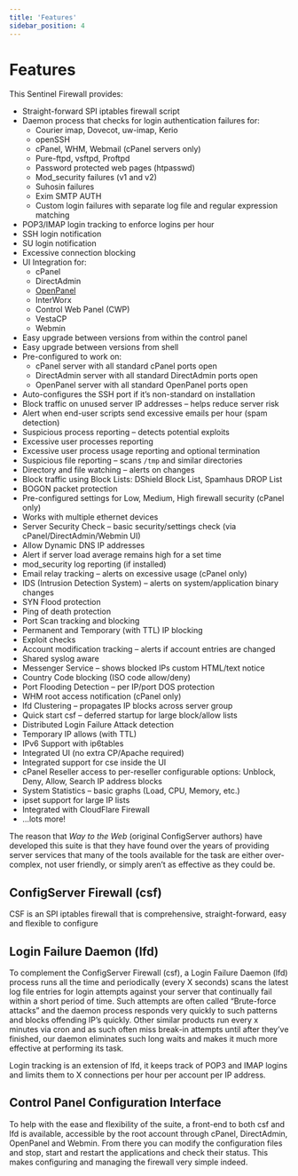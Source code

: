```yaml
---
title: 'Features'
sidebar_position: 4
---
```


# Features

This Sentinel Firewall provides:
- Straight-forward SPI iptables firewall script  
- Daemon process that checks for login authentication failures for:
  - Courier imap, Dovecot, uw-imap, Kerio  
  - openSSH  
  - cPanel, WHM, Webmail (cPanel servers only)  
  - Pure-ftpd, vsftpd, Proftpd  
  - Password protected web pages (htpasswd)  
  - Mod_security failures (v1 and v2)  
  - Suhosin failures  
  - Exim SMTP AUTH  
  - Custom login failures with separate log file and regular expression matching  
- POP3/IMAP login tracking to enforce logins per hour
- SSH login notification
- SU login notification
- Excessive connection blocking
- UI Integration for:
  - cPanel
  - DirectAdmin
  - [OpenPanel](https://openpanel.com/?utm_source=sentinelfirewall.org)
  - InterWorx
  - Control Web Panel (CWP)
  - VestaCP
  - Webmin
- Easy upgrade between versions from within the control panel
- Easy upgrade between versions from shell
- Pre-configured to work on:
  - cPanel server with all standard cPanel ports open
  - DirectAdmin server with all standard DirectAdmin ports open
  - OpenPanel server with all standard OpenPanel ports open
- Auto-configures the SSH port if it’s non-standard on installation
- Block traffic on unused server IP addresses – helps reduce server risk
- Alert when end-user scripts send excessive emails per hour (spam detection)
- Suspicious process reporting – detects potential exploits
- Excessive user processes reporting
- Excessive user process usage reporting and optional termination  
- Suspicious file reporting – scans `/tmp` and similar directories  
- Directory and file watching – alerts on changes  
- Block traffic using Block Lists: DShield Block List, Spamhaus DROP List  
- BOGON packet protection  
- Pre-configured settings for Low, Medium, High firewall security (cPanel only)  
- Works with multiple ethernet devices  
- Server Security Check – basic security/settings check (via cPanel/DirectAdmin/Webmin UI)  
- Allow Dynamic DNS IP addresses  
- Alert if server load average remains high for a set time  
- mod_security log reporting (if installed)  
- Email relay tracking – alerts on excessive usage (cPanel only)  
- IDS (Intrusion Detection System) – alerts on system/application binary changes  
- SYN Flood protection  
- Ping of death protection  
- Port Scan tracking and blocking  
- Permanent and Temporary (with TTL) IP blocking  
- Exploit checks  
- Account modification tracking – alerts if account entries are changed  
- Shared syslog aware  
- Messenger Service – shows blocked IPs custom HTML/text notice  
- Country Code blocking (ISO code allow/deny)  
- Port Flooding Detection – per IP/port DOS protection  
- WHM root access notification (cPanel only)  
- lfd Clustering – propagates IP blocks across server group  
- Quick start csf – deferred startup for large block/allow lists  
- Distributed Login Failure Attack detection  
- Temporary IP allows (with TTL)  
- IPv6 Support with ip6tables  
- Integrated UI (no extra CP/Apache required)  
- Integrated support for cse inside the UI  
- cPanel Reseller access to per-reseller configurable options: Unblock, Deny, Allow, Search IP address blocks  
- System Statistics – basic graphs (Load, CPU, Memory, etc.)  
- ipset support for large IP lists  
- Integrated with CloudFlare Firewall  
- …lots more!  

The reason that *Way to the Web* (original ConfigServer authors) have developed this suite is that they have found over the years of providing server services that many of the tools available for the task are either over-complex, not user friendly, or simply aren’t as effective as they could be.

## ConfigServer Firewall (csf)
CSF is an SPI iptables firewall that is comprehensive, straight-forward, easy and flexible to configure

## Login Failure Daemon (lfd)
To complement the ConfigServer Firewall (csf), a Login Failure Daemon (lfd) process runs all the time and periodically (every X seconds) scans the latest log file entries for login attempts against your server that continually fail within a short period of time. Such attempts are often called “Brute-force attacks” and the daemon process responds very quickly to such patterns and blocks offending IP’s quickly. Other similar products run every x minutes via cron and as such often miss break-in attempts until after they’ve finished, our daemon eliminates such long waits and makes it much more effective at performing its task.

Login tracking is an extension of lfd, it keeps track of POP3 and IMAP logins and limits them to X connections per hour per account per IP address.

## Control Panel Configuration Interface
To help with the ease and flexibility of the suite, a front-end to both csf and lfd is available, accessible by the root account through cPanel, DirectAdmin, OpenPanel and Webmin. From there you can modify the configuration files and stop, start and restart the applications and check their status. This makes configuring and managing the firewall very simple indeed.
